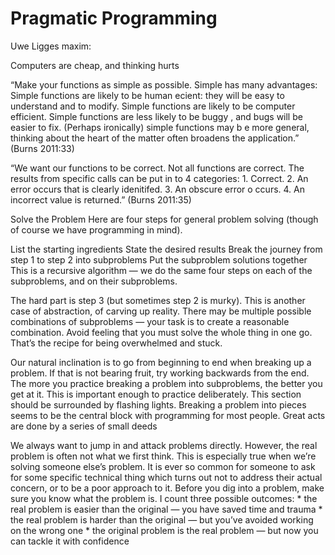 Pragmatic Programming
========================================================

Uwe Ligges maxim:

Computers are cheap, and thinking hurts

"Make your functions as simple as possible. Simple has many advantages: Simple functions are likely to be human ecient: they will be easy to understand and to modify. Simple functions are likely to be computer efficient. Simple functions are less likely to be buggy , and bugs will be easier to fix. (Perhaps ironically) simple functions may b e more general, thinking about the heart of the matter often broadens the application." (Burns 2011:33)

"We want our functions to be correct. Not all functions are correct. The results from specific calls can be put in to 4 categories: 
1. Correct. 
2. An error occurs that is clearly idenitifed. 
3. An obscure error o ccurs. 
4. An incorrect value is returned." (Burns 2011:35)

Solve the Problem Here are four steps for general problem solving (though of course we have programming in mind). 

List the starting ingredients 
State the desired results 
Break the journey from step 1 to step 2 into subproblems 
Put the subproblem solutions together 
This is a recursive algorithm --- we do the same four steps on each of the subproblems, and on their subproblems.

The hard part is step 3 (but sometimes step 2 is murky). This is another case of abstraction, of carving up reality. There may be multiple possible combinations of subproblems --- your task is to create a reasonable combination. Avoid feeling that you must solve the whole thing in one go. That's the recipe for being overwhelmed and stuck.

Our natural inclination is to go from beginning to end when breaking up a problem. If that is not bearing fruit, try working backwards from the end. The more you practice breaking a problem into subproblems, the better you get at it. This is important enough to practice deliberately. This section should be surrounded by flashing lights. Breaking a problem into pieces seems to be the central block with programming for most people. Great acts are done by a series of small deeds

We always want to jump in and attack problems directly. However, the real problem is often not what we first think. This is especially true when we're solving someone else's problem. It is ever so common for someone to ask for some specific technical thing which turns out not to address their actual concern, or to be a poor approach to it. Before you dig into a problem, make sure you know what the problem is. 
I count three possible outcomes: 
* the real problem is easier than the original --- you have saved time and trauma 
* the real problem is harder than the original --- but you've avoided working on the wrong one 
* the original problem is the real problem --- but now you can tackle it with confidence